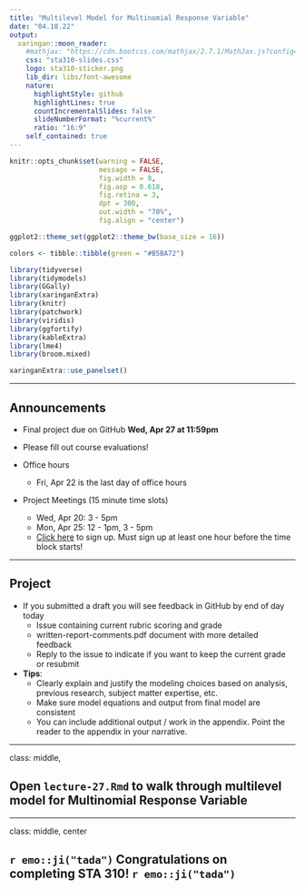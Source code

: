 ```yaml
---
title: "Multilevel Model for Multinomial Response Variable"
date: "04.18.22"
output:
  xaringan::moon_reader:
    #mathjax: "https://cdn.bootcss.com/mathjax/2.7.1/MathJax.js?config=TeX-MML-AM_HTMLorMML"
    css: "sta310-slides.css"
    logo: sta310-sticker.png
    lib_dir: libs/font-awesome
    nature:
      highlightStyle: github
      highlightLines: true
      countIncrementalSlides: false
      slideNumberFormat: "%current%" 
      ratio: "16:9"
    self_contained: true
---
```


```r
knitr::opts_chunk$set(warning = FALSE, 
                      message = FALSE, 
                      fig.width = 8,
                      fig.asp = 0.618, 
                      fig.retina = 3, 
                      dpt = 300, 
                      out.width = "70%",
                      fig.align = "center")

ggplot2::theme_set(ggplot2::theme_bw(base_size = 16))

colors <- tibble::tibble(green = "#B5BA72")
```


```r
library(tidyverse)
library(tidymodels)
library(GGally)
library(xaringanExtra)
library(knitr)
library(patchwork)
library(viridis)
library(ggfortify)
library(kableExtra)
library(lme4)
library(broom.mixed)
```

```r
xaringanExtra::use_panelset()
```


---


## Announcements

- Final project due on GitHub **Wed, Apr 27 at 11:59pm**

- Please fill out course evaluations! 

- Office hours
  - Fri, Apr 22 is the last day of office hours

- Project Meetings (15 minute time slots)
  - Wed, Apr 20: 3 - 5pm 
  - Mon, Apr 25: 12 - 1pm, 3 - 5pm 
  - [Click here](https://docs.google.com/spreadsheets/d/1qmvJ435X8h0o07m16-4nznB1h6HwSnYsHOZ_hKIXMf4/edit?usp=sharing) to sign up. Must sign up at least one hour before the time block starts!

---

## Project 

- If you submitted a draft you will see feedback in GitHub by end of day today
   - Issue containing current rubric scoring and grade
   - written-report-comments.pdf document with more detailed feedback 
   - Reply to the issue to indicate if you want to keep the current grade or resubmit

- **Tips**: 
  - Clearly explain and justify the modeling choices based on analysis, previous research, subject matter expertise, etc. 
  - Make sure model equations and output from final model are consistent 
  - You can include additional output / work in the appendix. Point the reader to the appendix in your narrative.

---

class: middle,

## Open `lecture-27.Rmd` to walk through multilevel model for Multinomial Response Variable


---

class: middle, center

## `r emo::ji("tada")` Congratulations on completing STA 310! `r emo::ji("tada")`

